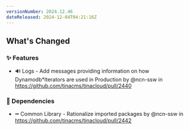 ```yaml
---
versionNumber: 2024.12.46
dateReleased: 2024-12-04T04:21:16Z
---
```



## What's Changed
### ✨ Features
* 🔊 Logs - Add messages providing information on how Dynamodb*Iterators are used in Production by @ncn-ssw in https://github.com/tinacms/tinacloud/pull/2440
### 👒 Dependencies
* ➖ Common Library - Rationalize imported packages by @ncn-ssw in https://github.com/tinacms/tinacloud/pull/2442



